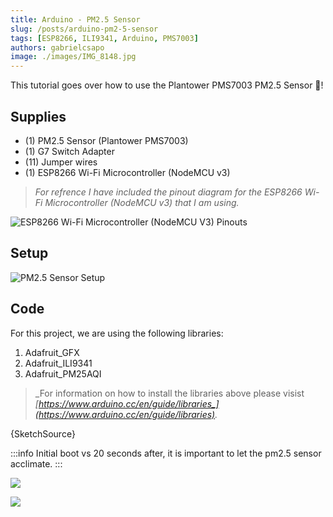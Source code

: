 ```yaml
---
title: Arduino - PM2.5 Sensor
slug: /posts/arduino-pm2-5-sensor
tags: [ESP8266, ILI9341, Arduino, PMS7003]
authors: gabrielcsapo
image: ./images/IMG_8148.jpg
---
```



This tutorial goes over how to use the Plantower PMS7003 PM2.5 Sensor 💨!

## Supplies

- (1) PM2.5 Sensor (Plantower PMS7003)
- (1) G7 Switch Adapter
- (11) Jumper wires
- (1) ESP8266 Wi-Fi Microcontroller (NodeMCU v3)

> _For refrence I have included the pinout diagram for the ESP8266 Wi-Fi Microcontroller (NodeMCU v3) that I am using._

![ESP8266 Wi-Fi Microcontroller (NodeMCU V3) Pinouts](./images/image-1.png)

## Setup

![PM2.5 Sensor Setup](./images/arduino-pm2.5-sensor_bb.png)

## Code

For this project, we are using the following libraries:

1. Adafruit_GFX
2. Adafruit_ILI9341
3. Adafruit_PM25AQI

> _For information on how to install the libraries above please visist _[_https://www.arduino.cc/en/guide/libraries_](https://www.arduino.cc/en/guide/libraries)_._

<CodeBlock language="cpp" showLineNumbers={true}>
  {SketchSource}
</CodeBlock>

:::info
Initial boot vs 20 seconds after, it is important to let the pm2.5 sensor acclimate.
:::

![](./images/IMG_8142.jpg)

![](./images/IMG_8143.jpg)

